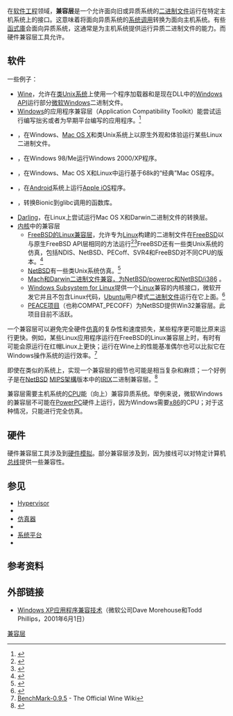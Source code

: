 {{NoteTA|G1=IT}}
{{校对翻译}}
在[[软件工程|软件工程]]领域，'''兼容层'''是一个允许面向旧或异质系统的[[二进制文件|二进制文件]]运行在特定主机系统上的接口。这意味着将面向异质系统的[[系统调用|系统调用]]转换为面向主机系统。有些[[函式庫|函式庫]]会面向异质系统，这通常是为主机系统提供运行异质二进制文件的能力。而硬件兼容层工具允许{{tsl|en|Hardware_emulation|硬件仿真}}。

== 软件 ==
一些例子：
* [[Wine|Wine]]，允许在[[类Unix系统|类Unix系统]]上使用一个程序加载器和是现在DLL中的[[Windows_API|Windows API]]运行部分[[微软Windows|微软Windows]]二进制文件。
* [[Microsoft_Windows|Windows]]的应用程序兼容层（Application Compatibility Toolkit）能尝试运行编写拙劣或者为早期平台编写的应用程序。<ref>{{Cite web|url=http://www.microsoft.com/windowsxp/using/helpandsupport/learnmore/russel_02february18.mspx|title=Application Compatibility in Windows XP|author=Charlie Russel, Microsoft MVP for Windows Server and Tablet PC|date=2002-02-18|deadurl=yes|archiveurl=https://web.archive.org/web/20061206200728/http://www.microsoft.com/windowsxp/using/helpandsupport/learnmore/russel_02february18.mspx|archivedate=2006-12-06|accessdate=2016-06-14}}</ref>
* {{tsl|en|LINA_(software)|Lina}}，在Windows、[[OS_X|Mac OS X]]和类Unix系统上以原生外观和体验运行某些Linux二进制文件。
* {{tsl|en|KernelEx|KernelEx}}，在Windows 98/Me运行Windows 2000/XP程序。
* {{tsl|en|Executor_(software)|Executor}}，在Windows、Mac OS X和Linux中运行基于68k的“经典”Mac OS程序。
* {{tsl|en|Columbia_Cycada|Columbia Cycada}}，在[[Android|Android]]系统上运行[[IOS|Apple iOS]]程序。
* {{tsl|en|Hybris_(software)|Hybris}}，转换Bionic到glibc调用的函数库。
* [[Darling_(软件)|Darling]]，在Linux上尝试运行Mac OS X和Darwin二进制文件的转换层。
* [[内核|内核]]中的兼容层
** [[FreeBSD|FreeBSD的Linux兼容层]]，允许专为[[Linux|Linux]]构建的二进制文件在[[FreeBSD|FreeBSD]]以与原生FreeBSD API层相同的方法运行<ref>{{Cite web|url=http://www.freebsd.org/doc/en/articles/linux-emulation/index.html|title=Linux emulation in FreeBSD|accessdate=2016-06-14|archive-date=2020-08-01|archive-url=https://web.archive.org/web/20200801015121/https://www.freebsd.org/doc/en/articles/linux-emulation/index.html|dead-url=no}}</ref><ref>{{Cite web|url=http://www.freebsd.org/doc/en/articles/linux-emulation/freebsd-emulation.html|title=Emulation|accessdate=2014-03-16|publisher=freebsd.org|archive-date=2020-08-01|archive-url=https://web.archive.org/web/20200801073250/https://www.freebsd.org/doc/en/articles/linux-emulation/freebsd-emulation.html|dead-url=no}}</ref>FreeBSD还有一些类Unix系统的仿真，包括NDIS、NetBSD、PECoff、SVR4和FreeBSD对不同CPU的版本。<ref>{{Cite web|url=http://www.freebsd.org/doc/en/articles/linux-emulation/inside.html|title=A look inside...|accessdate=2014-03-16|publisher=freebsd.org|archive-date=2020-08-01|archive-url=https://web.archive.org/web/20200801010844/https://www.freebsd.org/doc/en/articles/linux-emulation/inside.html|dead-url=no}}</ref>
** [[NetBSD|NetBSD]]有一些类Unix系统仿真。<ref>{{Cite web|url=http://www.netbsd.org/docs/compat.html|title=NetBSD Binary Emulation|accessdate=2014-03-16|publisher=netbsd.org|archive-date=2020-10-29|archive-url=https://web.archive.org/web/20201029112140/http://www.netbsd.org/docs/compat.html|dead-url=no}}</ref>
** [http://hcpnet.free.fr/applebsd.html Mach和Darwin二进制文件兼容，为NetBSD/powerpc和NetBSD/i386] {{Wayback|url=http://hcpnet.free.fr/applebsd.html |date=20191106143621 }}。
** [[Windows_Subsystem_for_Linux|Windows Subsystem for Linux]]提供一个[[Linux|Linux]]兼容的内核接口，微软开发它并且不包含Linux代码，[[Ubuntu|Ubuntu]]用户模式[[可執行與可鏈接格式|二进制文件]]运行在它上面。<ref>{{Cite web |url=https://msdn.microsoft.com/en-us/commandline/wsl/about |title=BASH Running in Ubuntu on Windows - MSDN |accessdate=2016-06-14 |archive-date=2017-11-30 |archive-url=https://web.archive.org/web/20171130090401/https://msdn.microsoft.com/en-us/commandline/wsl/about |dead-url=no }}</ref>
** [https://web.archive.org/web/20081015065906/http://chiharu.haun.org/peace/ PEACE项目]（也称COMPAT_PECOFF）为NetBSD提供Win32兼容层。此项目目前不活跃。

一个兼容层可以避免完全硬件[[仿真器|仿真]]的复杂性和速度损失，某些程序更可能比原来运行更快。例如，某些Linux应用程序运行在FreeBSD的Linux兼容层上时，有时有可能会原运行在红帽Linux上更快；运行在Wine上的性能基准偶尔也可以比拟它在Windows操作系统的运行效率。<ref>[http://wiki.winehq.org/BenchMark-0.9.5 BenchMark-0.9.5] {{Wayback|url=http://wiki.winehq.org/BenchMark-0.9.5 |date=20101209221003 }} - The Official Wine Wiki</ref>

即使在类似的系统上，实现一个兼容层的细节也可能是相当复杂和麻烦；一个好例子是在[[NetBSD|NetBSD]] [[MIPS架構|MIPS架構]]版本中的[[IRIX|IRIX]]二进制兼容层。<ref>{{Cite web|url=http://www.onlamp.com/pub/a/bsd/2002/08/08/irix.html|title=IRIX Binary Compatibility, Part 1|accessdate=2014-03-16|author=Emmanuel Dreyfus|date=August 8, 2002|publisher=onlamp.com|7=|archive-date=2017-10-21|archive-url=https://web.archive.org/web/20171021211722/http://www.onlamp.com/pub/a/bsd/2002/08/08/irix.html|dead-url=no}}</ref>

兼容层需要主机系统的[[中央处理器|CPU]]能（向上）兼容异质系统。举例来说，微软Windows的兼容层不可能在[[PowerPC|PowerPC]]硬件上运行，因为Windows需要[[x86|x86]]的CPU；对于这种情况，只能进行完全仿真。

== 硬件 ==
硬件兼容层工具涉及到[[硬件模拟|硬件模拟]]。部分兼容层涉及到{{tsl|en|Breakout_box|接线}}，因为接线可以对特定计算机[[总线|总线]]提供一些兼容性。

== 参见 ==
* [[Hypervisor|Hypervisor]]
* {{tsl|en|Paravirtualization|半虚拟化}}
* [[仿真器|仿真器]]
* {{tsl|en|Cross-platform_virtualization|跨平台虚拟化}}
* [[系统平台|系统平台]]
* {{tsl|en|Shim_(computing)|Shim}}

== 参考资料 ==
{{Reflist}}

== 外部链接 ==
* [https://web.archive.org/web/20070427190310/http://www.microsoft.com/technet/prodtechnol/winxppro/Plan/AppCmpXP.mspx Windows XP应用程序兼容技术]{{en}}（微软公司Dave Morehouse和Todd Phillips，2001年6月1日）

[[Category:兼容层|]]